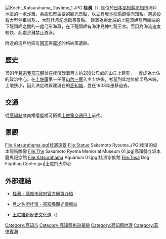 {{coord|33|29|49.9|N|133|34|30.1|E|region:JP-39_type:landmark|display=title|name=桂濱}}

[[File:Kochi_Katsurahama_Daytime_1.JPG|thumb]]
{{Portal box|日本|地理}}
'''桂濱'''（{{jpn|j=桂浜|hg=かつらはま}}）是位於[[日本|日本]][[高知縣|高知縣]][[高知市|高知市]]浦戶地區的一處沙灘，為高知市主要的觀光景點，以立有[[坂本龍馬|坂本龍馬]]銅像而知名。週邊設有大型停車場及{{tsl|ja|高知県立坂本龍馬記念館|高知縣立坂本龍馬記念館}}、{{tsl|ja|桂浜水族館桂|濱水族館}}、大町桂月記念碑等景點。
砂灘為東北端的上龍頭岬及西南端的下龍頭岬之間的一處弓形海灘，在下龍頭岬有海津見神社龍王宮。而因為海流速度較快，此處沙灘禁止游泳。

附近的浦戶地區有[[回天|回天]]與[[震洋|震洋]]的格納庫遺跡。

==歷史==
1591年[[長宗我部元親|長宗我部元親]]曾在桂濱砂灘西方約200公尺處的山丘上建有{{tsl|ja|浦戸城|浦戶城}}，一度成為土佐的政治中心。在[[土佐藩|土佐藩]]第一任藩[[山內一豐|山內一豐]]入主土佐後，考量到此地位於半島末端，土地狹小，因此決定改興建現在的[[高知城|高知城]]，並在1603年遷移過去。

== 交通 ==
從[[高知站|高知站]]或南播磨屋橋可搭乘[[土佐電交通|土佐電交通巴士]]前往。

== 景觀 ==
<gallery widths=200px heights=150px>
File:Katsurahama.jpg|桂濱遠景
File:Statue Sakamoto Ryouma.JPG|桂濱的坂本龍馬雕像
File:The Sakamoto Ryoma Memorial Museum 01.jpg|高知縣立坂本龍馬記念館
File:Katsurahama Aquarium 01.jpg|桂濱水族館
File:Tosa Dog Fighting Center.jpg|土佐鬥犬中心
</gallery>

== 外部連結 ==
{{commonscat|Katsurahama}}
* {{Ja}} [https://web.archive.org/web/20151110111417/http://www.city.kochi.kochi.jp/soshiki/39/katsurahama.html 桂濱 - 高知市政府官方網頁介紹]
* {{Ja}} [http://www.m-ys.co.jp/kanko/katurahama.html 月之名所桂濱 - 高知縣觀光情報站] {{Wayback|url=http://www.m-ys.co.jp/kanko/katurahama.html |date=20160305221754 }}
* {{Ja}} [https://web.archive.org/web/20160107081539/http://www.netwave.or.jp/rekishi/tosa/tosa.html 土佐維新歴史文化道]（{{tsl|ja|四國歷史文化道|四國歴史文化道}}）

{{DEFAULTSORT:Katsurahama}}

[[Category:高知市|Category:高知市]]
[[Category:高知縣旅遊景點|Category:高知縣旅遊景點]]
[[Category:高知縣地理|Category:高知縣地理]]
[[Category:菲律賓海|Category:菲律賓海]]